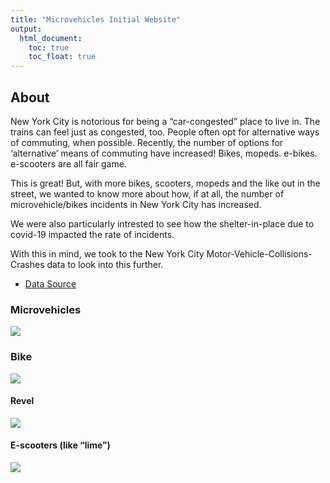 ```yaml
---
title: "Microvehicles Initial Website"
output: 
  html_document:
    toc: true
    toc_float: true
---
```


## About 

New York City is notorious for being a "car-congested" place to live in. The trains can feel just as congested, too. 
People often opt for alternative ways of commuting, when possible. Recently, the number of options for 'alternative' means of commuting have increased! 
Bikes, mopeds. e-bikes. e-scooters are all fair game. 

This is great! But, with more bikes, scooters, mopeds and the like out in the street, we wanted to know more about how, if at all, the number of microvehicle/bikes incidents in New York City has increased. 

We were also particularly intrested to see how the shelter-in-place due to covid-19 impacted the rate of incidents.

With this in mind, we took to the New York City Motor-Vehicle-Collisions-Crashes data to look into this further.

* [Data Source](https://data.cityofnewyork.us/Public-Safety/Motor-Vehicle-Collisions-Crashes/h9gi-nx95)



### Microvehicles


![](https://media.giphy.com/media/S0w2pBxWWJroc/giphy.gif)


### Bike

![](https://media.giphy.com/media/dZLKaImwWkc12rzEoO/giphy.gif)



#### Revel

![](https://media.giphy.com/media/QUSC0lwVLkyZGbA2Or/giphy.gif)



#### E-scooters (like "lime")

![](https://media.giphy.com/media/lnDq08VgGZPO0ZU8zw/giphy.gif)
